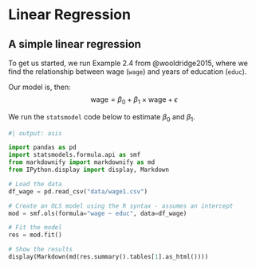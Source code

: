 # Linear Regression

## A simple linear regression

To get us started, we run Example 2.4 from @wooldridge2015, where we find the relationship between wage (`wage`) and years of education (`educ`).

Our model is, then:
$$
\text{wage} = \beta_0 + \beta_1 \times \text{wage} + \epsilon
$$

We run the `statsmodel` code below to estimate $\beta_0$ and $\beta_1$.

```python
#| output: asis

import pandas as pd
import statsmodels.formula.api as smf
from markdownify import markdownify as md
from IPython.display import display, Markdown

# Load the data
df_wage = pd.read_csv("data/wage1.csv")

# Create an OLS model using the R syntax - assumes an intercept
mod = smf.ols(formula="wage ~ educ", data=df_wage)

# Fit the model
res = mod.fit()

# Show the results
display(Markdown(md(res.summary().tables[1].as_html())))
```
